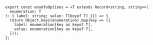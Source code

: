 ```
export const enumToOptions = <T extends Record<string, string>>(
  enumeration: T
): { label: string; value: T[keyof T] }[] => {
  return Object.keys(enumeration).map(key => ({
    label: enumeration[key as keyof T],
    value: enumeration[key as keyof T],
  }));
};
```

